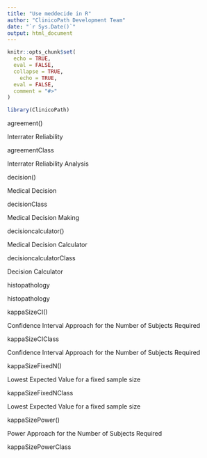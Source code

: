 ```yaml
---
title: "Use meddecide in R"
author: "ClinicoPath Development Team"
date: "`r Sys.Date()`"
output: html_document
---
```


```r
knitr::opts_chunk$set(
  echo = TRUE,
  eval = FALSE,
  collapse = TRUE,
    echo = TRUE,
  eval = FALSE,
  comment = "#>"
)
```

```r
library(ClinicoPath)
```


agreement()
	

Interrater Reliability

agreementClass
	

Interrater Reliability Analysis

decision()
	

Medical Decision

decisionClass
	

Medical Decision Making

decisioncalculator()
	

Medical Decision Calculator

decisioncalculatorClass
	

Decision Calculator

histopathology
	

histopathology

kappaSizeCI()
	

Confidence Interval Approach for the Number of Subjects Required

kappaSizeCIClass
	

Confidence Interval Approach for the Number of Subjects Required

kappaSizeFixedN()
	

Lowest Expected Value for a fixed sample size

kappaSizeFixedNClass
	

Lowest Expected Value for a fixed sample size

kappaSizePower()
	

Power Approach for the Number of Subjects Required

kappaSizePowerClass 

